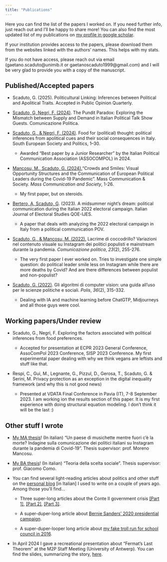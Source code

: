 ```yaml
---
title: "Publications"
---
```


Here you can find the list of the papers I worked on. If you need further info, just reach out and I'll be happy to share more! You can also find the most updated list of my publications on [my profile in google scholar](https://scholar.google.it/citations?user=g52GJngAAAAJ&hl=it&oi=ao).

If your institution provides access to the papers, please download them from the websites linked with the authors' names. This helps with my stats.

If you do not have access, please reach out via email (gaetano.scaduto\@unimib.it or gaetanoscaduto1999\@gmail.com) and I will be very glad to provide you with a copy of the manuscript.

## Published/Accepted papers

-   Scaduto, G. (2025). Politicultural Linking: Inferences between Political and Apolitical Traits. Accepted in Public Opinion Quarterly.

-   [Scaduto, G, Negri, F. (2024)](https://www.rivisteweb.%20it/doi/10.3270/115244). The Pundit Paradox: Exploring the Mismatch between Supply and Demand in Italian Political Talk Show Guests. Comunicazione Politica.

<!-- -->

-   [Scaduto, G., & Negri, F. (2024)](https://doi.org/10.%201080/13608746.2024.2411539). Food for (political) thought: political inferences from apolitical cues and their social consequences in Italy. South European Society and Politics, 1–30.

    -   Awarded "Best paper by a Junior Researcher" by the Italian Political Communication Association (ASSOCOMPOL) in 2024.

<!-- -->

-   [Mancosu, M., Scaduto, G. (2024).](https://www.tandfonline.com/doi/full/10.1080/15205436.2024.2351980)"Crowds and Smiles: Visual Opportunity Structures and the Communication of European Political Leaders during the Covid-19 Pandemic". Mass Communication & Society. *Mass Communication and Society*, 1-26.

    -   My first paper, but on steroids.

<!--         <p><i class="fas fa-download pr-1 fa-fw"></i><a href=publications/Mancosu_Scaduto_2024.pdf target=_blank> Click here to download</a>.</p> -->

-   [Bertero, A, Scaduto, G](https://oaj.fupress.net/index.php/qoe/article/view/14224). (2023). A midsummer night's dream: political communication during the Italian 2022 electoral campaign. Italian Journal of Electoral Studies QOE-IJES.

    -   A paper that deals with analyzing the 2022 electoral campaign in Italy from a political communication POV.

<!--         <p><i class="fas fa-download pr-1 fa-fw"></i><a href=publications/Bertero_Scaduto_2023.pdf target=_blank> Click here to download</a>.</p> -->

-   [Scaduto, G., & Mancosu, M. (2022).](https://www.rivisteweb.it/doi/10.3270/104851) Lacrime di coccodrillo? Variazioni nel contenuto visuale su Instagram dei politici populisti e mainstream durante la pandemia. *Comunicazione politica*, *23*(2), 255-276.

    -   The very first paper I ever worked on. Tries to investigate one simple question: do political leader smile less on Instagram while there are more deaths by Covid? And are there differences between populist and non-populist?

<!--         <p><i class="fas fa-download pr-1 fa-fw"></i><a href=publications/Scaduto_Mancosu_2022.pdf target=_blank> Click here to download</a>.</p> -->

-   [Scaduto, G. (2022)](https://www.rivisteweb.it/doi/10.1424/104525). Gli algoritmi di computer vision: una guida all'uso per le scienze politiche e sociali. *Polis*, *36*(2), 315-332.

    -   Dealing with IA and machine learning before ChatGTP, Midjourneys and all those guys were cool.

<!--         <p><i class="fas fa-download pr-1 fa-fw"></i><a href=publications/Scaduto_2022.pdf target=_blank> Click here to download</a>.</p> -->

## Working papers/Under review

-   Scaduto, G., Negri, F. Exploring the factors associated with political inferences from food preferences.

    -   Accepted for presentation at ECPR 2023 General Conference, AssoComPol 2023 Conference, SISP 2023 Conference. My first experimental paper dealing with why we think vegans are leftists and stuff like that.

-   Respi, C., Gui, M., Legnante, G., Pizzul, D., Gerosa, T., Scaduto, G. & Serini, M. Privacy protection as an exception in the digital inequality framework (and why this is not good news)

    -   Presented at VDATA Final Conference in Pavia (IT), 7-8 September 2023. I am working ion the results section of this paper. It is my first experience with doing structural equation modeling. I don't think it will be the last :)

## Other stuff I wrote

-   [My MA thesis](https://github.com/gaetanoscaduto/Papers-Others/blob/Papers/TESI%20_merged.pdf)! (In italian) "Un paese di musichette mentre fuori c'è la morte? Indagine sulla comunicazione dei politici italiani su Instagram durante la pandemia di Covid-19". Thesis supervisor: prof. Moreno Mancosu.

-   [My BA thesis](https://github.com/gaetanoscaduto/Papers-Others/blob/Papers/Tesi%20triennale.pdf)! (In italian) "Teoria della scelta sociale". Thesis supervisor: prof. Giacomo Como.

-   You can find several light-reading articles about politics and other stuff on the [personal blog](https://nienteditwee.blogspot.com/) \[in Italian\] I used to write on a couple of years ago. Among those you'll find...

    -   Three super-long articles about the Conte II government crisis [\[Part 1\]](https://nienteditwee.blogspot.com/2021/01/capire-la-crisi-racconto-autoironico.html), [\[Part 2\]](https://nienteditwee.blogspot.com/2021/02/lintermezzo-dal-conte-ter-mario-draghi.html), [\[Part 3\]](https://nienteditwee.blogspot.com/2021/02/continuare-capire-la-crisi.html).

    -   A super-duper-long article about [Bernie Sanders' 2020 presidential campaign](https://nienteditwee.blogspot.com/2019/12/).

    -   A super-duper-looper long article about [my fake troll run for school council in 2016](https://nienteditwee.blogspot.com/2016/10/).

-   In April 2024 I gave a recreational presentation about "Fermat's Last Theorem" at the M2P Staff Meeting (University of Antwerp). You can find the slides, summarizing the story, [here](https://github.com/gaetanoscaduto/other-stuff/blob/main/Fermat%E2%80%99s%20Last%20Problem%20(2).pdf).
